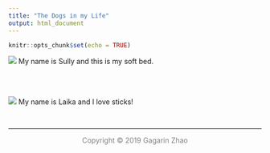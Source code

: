 ```yaml
---
title: "The Dogs in my Life"
output: html_document
---
```


```r
knitr::opts_chunk$set(echo = TRUE)
```

![](IMG_6359.jpeg) 
My name is Sully and this is my soft bed.

<br></br>

![](IMG_7848.jpg)
My name is Laika and I love sticks!

<br />
<hr />
<p style="text-align: center;"><span style="color: #808080;">Copyright &copy; 2019 Gagarin Zhao</p>

<link rel="stylesheet" href="https://cdnjs.cloudflare.com/ajax/libs/font-awesome/4.7.0/css/font-awesome.min.css">

<p style="text-align: center;">
    <a href="https://twitter.com/gagarinzhao" class="fa fa-twitter"></a>
    <a href="https://www.linkedin.com/in/gagarinzhao/" class="fa fa-linkedin"></a>
    <a href="https://github.com/gagarinzhao/" class="fa fa-github"></a>
    <a href="mailto:<gz2281@cumc.columbia.edu>" class="fa fa-envelope"></a>
</p>
<br />